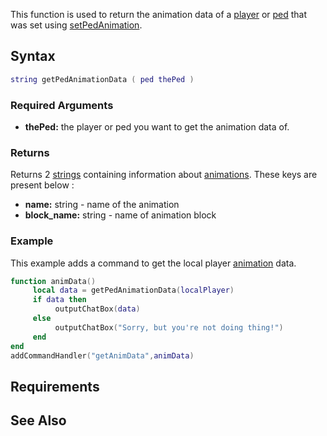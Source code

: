 
{{Client function}}
{{Disabled}} 
This function is used to return the animation data of a [[/player.md|player]] or [[/ped.md|ped]] that was set using [[/setPedAnimation.md|setPedAnimation]].

==Syntax==
<syntaxhighlight lang="lua">
string getPedAnimationData ( ped thePed )
</syntaxhighlight>

===Required Arguments===
*'''thePed:''' the player or ped you want to get the animation data of.

===Returns===
Returns 2 <!-- Returns a string [[/table.md|table]] -->[[/string.md|string]]s containing information about [[/animations.md|animations]]. These keys are present below <!-- in the table --> :
*'''name:''' string - name of the animation
*'''block_name:''' string - name of animation block
<!-- For some reason it doesn't output these *'''loop:''' boolean - is animation looping?
*'''update_position:''' boolean - updating position
*'''interruptible:''' boolean - is animation interruptible?
*'''time:''' float - duration of the animation
*'''start_time:''' float - starting point
*'''finished:''' boolean - has animation finished playing?
*'''speed:''' float - speed
*'''blend_speed:''' float - blending speed -->

===Example===
This example adds a command to get the local player [[/animations.md|animation]] data. 
<syntaxhighlight lang="lua">function animData()
     local data = getPedAnimationData(localPlayer)
     if data then
          outputChatBox(data)
     else
          outputChatBox("Sorry, but you're not doing thing!")
     end
end
addCommandHandler("getAnimData",animData)
</syntaxhighlight>

==Requirements==
{{Requirements|n/a|1.0.1|}}

==See Also==
{{Client ped functions}}